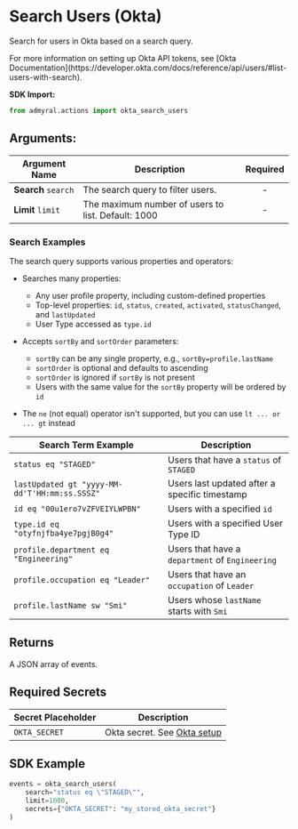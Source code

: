 
# Search Users (Okta)

Search for users in Okta based on a search query.

<Callout type="info">
	For more information on setting up Okta API tokens, see [Okta
	Documentation](https://developer.okta.com/docs/reference/api/users/#list-users-with-search).
</Callout>

**SDK Import:**

```python
from admyral.actions import okta_search_users
```

## Arguments:

| Argument Name       | Description                                        | Required |
| ------------------- | -------------------------------------------------- | :------: |
| **Search** `search` | The search query to filter users.                  |    -     |
| **Limit** `limit`   | The maximum number of users to list. Default: 1000 |    -     |

### Search Examples

The search query supports various properties and operators:

-   Searches many properties:

    -   Any user profile property, including custom-defined properties
    -   Top-level properties: `id`, `status`, `created`, `activated`, `statusChanged`, and `lastUpdated`
    -   User Type accessed as `type.id`

-   Accepts `sortBy` and `sortOrder` parameters:

    -   `sortBy` can be any single property, e.g., `sortBy=profile.lastName`
    -   `sortOrder` is optional and defaults to ascending
    -   `sortOrder` is ignored if `sortBy` is not present
    -   Users with the same value for the `sortBy` property will be ordered by `id`

-   The `ne` (not equal) operator isn't supported, but you can use `lt ... or ... gt` instead

| Search Term Example                           | Description                                     |
| --------------------------------------------- | ----------------------------------------------- |
| `status eq "STAGED"`                          | Users that have a `status` of `STAGED`          |
| `lastUpdated gt "yyyy-MM-dd'T'HH:mm:ss.SSSZ"` | Users last updated after a specific timestamp   |
| `id eq "00u1ero7vZFVEIYLWPBN"`                | Users with a specified `id`                     |
| `type.id eq "otyfnjfba4ye7pgjB0g4"`           | Users with a specified User Type ID             |
| `profile.department eq "Engineering"`         | Users that have a `department` of `Engineering` |
| `profile.occupation eq "Leader"`              | Users that have an `occupation` of `Leader`     |
| `profile.lastName sw "Smi"`                   | Users whose `lastName` starts with `Smi`        |

## Returns

A JSON array of events.

## Required Secrets

| Secret Placeholder | Description                                            |
| ------------------ | ------------------------------------------------------ |
| `OKTA_SECRET`      | Okta secret. See [Okta setup](/integrations/okta/okta) |

## SDK Example

```python
events = okta_search_users(
	search="status eq \"STAGED\"",
	limit=1000,
	secrets={"OKTA_SECRET": "my_stored_okta_secret"}
)
```
